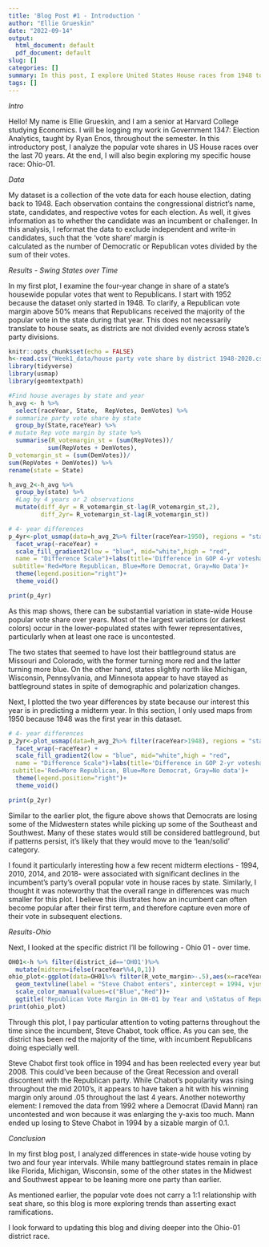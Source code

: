 ```yaml
---
title: 'Blog Post #1 - Introduction '
author: "Ellie Grueskin"
date: "2022-09-14"
output:
  html_document: default
  pdf_document: default
slug: []
categories: []
summary: In this post, I explore United States House races from 1948 to the present. I conduct the majority of my analysis through state-wide pooling with a special section at the end for the district I'll be following, Ohio-01.
tags: []
---
```


*Intro* 

Hello! My name is Ellie Grueskin, and I am a senior at Harvard College studying 
Economics. I will be logging my work in Government 1347: Election 
Analytics, taught by Ryan Enos, throughout the semester. In this introductory post, 
I analyze the popular vote shares in US House races over the last 70
years. At the end, I will also begin exploring my specific house race: Ohio-01.

*Data*

My dataset is a collection of the vote data for each house election, dating
back to 1948. Each observation contains the congressional district's name, state, candidates, and respective votes for each election. As well, it gives information as to whether
the candidate was an incumbent or challenger. In this analysis, I reformat the data
to exclude independent and write-in candidates, such that the 'vote share' margin is  
calculated as the number of Democratic or Republican votes divided by the sum of 
their votes. 

*Results - Swing States over Time* 

In my first plot, I examine the four-year change in share of a state's housewide popular votes that went to Republicans. I start with 1952 because the dataset only started in 1948. To clarify, a Republican vote margin above 50% means that Republicans received the majority 
of the popular vote in the state during that year. This does not necessarily translate 
to house seats, as districts are not divided evenly across state's party divisions.


```r
knitr::opts_chunk$set(echo = FALSE)
h<-read.csv("Week1_data/house party vote share by district 1948-2020.csv")
library(tidyverse)
library(usmap)
library(geomtextpath)

#Find house averages by state and year
h_avg <- h %>%
  select(raceYear, State,  RepVotes, DemVotes) %>%
# summarize party vote share by state
  group_by(State,raceYear) %>%
# mutate Rep vote margin by state %>%
  summarise(R_votemargin_st = (sum(RepVotes))/
           sum(RepVotes + DemVotes),
D_votemargin_st = (sum(DemVotes))/
sum(RepVotes + DemVotes)) %>%
rename(state = State)

h_avg_2<-h_avg %>%
  group_by(state) %>%
  #Lag by 4 years or 2 observations
  mutate(diff_4yr = R_votemargin_st-lag(R_votemargin_st,2),
         diff_2yr= R_votemargin_st-lag(R_votemargin_st))
```

```r



# 4- year differences
p_4yr<-plot_usmap(data=h_avg_2%>% filter(raceYear>1950), regions = "states", values = "diff_4yr")+
  facet_wrap(~raceYear) +
  scale_fill_gradient2(low = "blue", mid="white",high = "red", 
  name = "Difference Scale")+labs(title='Difference in GOP 4-yr voteshare margin',
 subtitle='Red=More Republican, Blue=More Democrat, Gray=No Data')+
  theme(legend.position="right")+
  theme_void()

print(p_4yr)
```

As this map shows, there can be substantial variation in state-wide House 
popular vote share over years. Most of the largest variations (or darkest colors)
occur in the lower-populated states with fewer representatives, particularly when
at least one race is uncontested.

The two states that seemed to have lost their battleground status are Missouri and Colorado, with the former turning more red and the latter turning more blue. On the other hand, states slightly north like Michigan, Wisconsin,
Pennsylvania, and Minnesota appear to have stayed as battleground states in spite
of demographic and polarization changes. 

Next, I plotted the two year differences by state because our interest this year
is in predicting a midterm year. In this section, I only used maps from 1950 because
1948 was the first year in this dataset. 

```r

# 4- year differences
p_2yr<-plot_usmap(data=h_avg_2%>% filter(raceYear>1948), regions = "states", values = "diff_2yr")+
  facet_wrap(~raceYear) +
  scale_fill_gradient2(low = "blue", mid="white",high = "red", 
  name = "Difference Scale")+labs(title='Difference in GOP 2-yr voteshare margin',
 subtitle='Red=More Republican, Blue=More Democrat, Gray=No data')+
  theme(legend.position="right")+
  theme_void()

print(p_2yr)
```

Similar to the earlier plot, the figure above shows that Democrats are losing
some of the Midwestern states while picking up some of the Southeast and Southwest.
Many of these states would still be considered battleground, but if patterns persist, 
it's likely that they would move to the 'lean/solid' category. 

I found it particularly interesting how a few recent midterm elections - 1994,
2010, 2014, and 2018- were associated with significant declines in the incumbent's
party's overall popular vote in house races by state. Similarly, I thought it was
noteworthy that the overall range in differences was much smaller for this plot. 
I believe this illustrates how an incumbent can often become popular after their
first term, and therefore capture even more of their vote in subsequent elections. 

*Results-Ohio*

Next, I looked at the specific district I'll be following - Ohio 01 - over time.

```r

OH01<-h %>% filter(district_id=='OH01')%>%
  mutate(midterm=ifelse(raceYear%%4,0,1))
ohio_plot<-ggplot(data=OH01%>% filter(R_vote_margin>-.5),aes(x=raceYear,y=R_vote_margin, shape=WinnerParty,color=WinnerParty))+geom_point()+
  geom_textvline(label = "Steve Chabot enters", xintercept = 1994, vjust = -.4,linetype=2,color='red',size=3) +  facet_wrap(~RepStatus)+
  scale_color_manual(values=c("Blue","Red"))+
  ggtitle('Republican Vote Margin in OH-01 by Year and \nStatus of Republican Candidate (Challenger or Incumbent)')
print(ohio_plot)

```

Through this plot, I pay particular attention to voting patterns throughout the time 
since the incumbent, Steve Chabot, took office. As you can see, the district has 
been red the majority of the time, with incumbent Republicans doing especially well.

Steve Chabot first took office in 1994 and has been reelected every year but 2008. 
This could've been because of the Great Recession and overall discontent with the 
Republican party. While Chabot's popularity was rising throughout the mid 2010's,
it appears to have taken a hit with his winning margin only around .05 throughout the last 4 years. Another noteworthy element: I removed the data from 1992 where a Democrat (David Mann) ran uncontested and won because it was enlarging the y-axis too much. 
Mann ended up losing to Steve Chabot in 1994 by a sizable margin of 0.1. 


*Conclusion*

In my first blog post, I analyzed differences in state-wide house voting by 
two and four year intervals. While many battleground states remain in place like
Florida, Michigan, Wisconsin, some of the other states in the Midwest and Southwest
appear to be leaning more one party than earlier. 

As mentioned earlier, the popular vote does not carry a 1:1 relationship with 
seat share, so this blog is more exploring trends than asserting exact ramifications.

I look forward to updating this blog and diving deeper into the Ohio-01 district race. 
